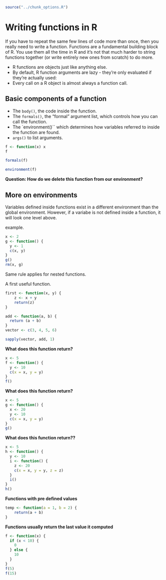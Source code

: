 ```{r, include = FALSE}
source("../chunk_options.R")
```

# Writing functions in R

If you have to repeat the same few lines of code more than once, then you really need to write a function. Functions are a fundamental building block of R. You use them all the time in R and it's not that much harder to string functions together (or write entirely new ones from scratch) to do more.

* R functions are objects just like anything else. 
* By default, R function arguments are lazy - they're only evaluated if they're actually used:
* Every call on a R object is almost always a function call.

## Basic components of a function

* The `body()`, the code inside the function.
* The `formals()`, the "formal" argument list, which controls how you can call the function.
* The `environment()`` which determines how variables referred to inside the function are found.
* `args()` to list arguments.

```{r, eval = FALSE}
f <- function(x) x
f

formals(f)

environment(f)
```

**Question: How do we delete this function from our environment?**

## More on environments
Variables defined inside functions exist in a different environment than the global environment. However, if a variabe is not defined inside a function, it will look one level above.

example.

```{r, eval = TRUE}
x <- 2
g <- function() { 
  y <- 1
  c(x, y)
}  
g()
rm(x, g)
```

Same rule applies for nested functions.




A first useful function.

```{r, eval = TRUE}
first <- function(x, y) {
    z <- x + y
    return(z)
}
```

```{r, eval = FALSE}
add <- function(a, b) {
  return (a + b)
}
vector <- c(3, 4, 5, 6)

sapply(vector, add, 1)
```

**What does this function return?**

```{r, eval = FALSE}
x <- 5
f <- function() {
  y <- 10
  c(x = x, y = y)
}
f()
```

**What does this function return?**

```{r, eval = FALSE}
x <- 5
g <- function() {
  x <- 20
  y <- 10
  c(x = x, y = y)
} 
g()
```

**What does this function return??**

```{r, eval = FALSE}
x <- 5
h <- function() {
  y <- 10
  i <- function() {
    z <- 20
    c(x = x, y = y, z = z)
  }
  i() 
}
h()
```


**Functions with pre defined values**

```{r, eval = FALSE}
temp <- function(a = 1, b = 2) {
    return(a + b)
}
```

**Functions usually return the last value it computed**

```{r, eval = FALSE}
f <- function(x) {
  if (x < 10) {
    0
  } else {
    10
  }
}
f(5)
f(15)
```

